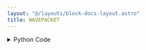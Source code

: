 ```yaml
---
layout: "@/layouts/block-docs-layout.astro"
title: WAVEPACKET
---
```



<PythonDocsDisplay docstring={docstring} />
<AppDisplay app={app} client:visible />

<details>
<summary>Python Code</summary>
```python
import numpy as np
import scipy.sparse as spa
from scipy.sparse.linalg import splu
from flojoy import flojoy, OrderedPair, SmallMemory, DefaultParams
from typing import Optional


def gaussian_wavepacket(x, x0, k, sigma=0.1):
    # One dimensional Gaussian wavepacket.
    x = np.asarray(x)
    g = np.sqrt(1 / np.sqrt(np.pi) / sigma) * np.exp(-((x - x0) ** 2) / 2 / sigma**2)

    return np.exp(1j * k * (x - x0)) * g


def CrankNicolson(psi, V, x, dt):
    # Crank-Nicolson method for the 1D Schrodinger equation.

    # No. of spatial grid points
    J = x.size - 1
    dx = x[1] - x[0]

    # the external potential
    V_e = spa.diags(V)
    # the kinetic operator
    O_k = np.ones(J + 1)
    T = (-1 / 2 / dx**2) * spa.spdiags([O_k, -2 * O_k, O_k], [-1, 0, 1], J + 1, J + 1)

    # the two unitary matrices
    U2 = spa.eye(J + 1) + (1j * 0.5 * dt) * (T + V_e)
    U1 = spa.eye(J + 1) - (1j * 0.5 * dt) * (T + V_e)
    # splu requires CSC matrix format for efficient decomposition
    U2 = U2.tocsc()
    LU = splu(U2)

    b = U1.dot(psi)
    PSI_t = LU.solve(b)

    return PSI_t


memory_key = "WAVEPACKET"


@flojoy(inject_node_metadata=True)
def WAVEPACKET(
    default_params: DefaultParams,
    default: Optional[OrderedPair] = None,
    L_box: float = 20,
    center: float = 0,
    momentum: float = 5,
    sigma: float = 1,
    dt: float = 0.2,
) -> OrderedPair:
    """The WAVEPACKET node approximates the behaviour of a 1D Gaussian wavepacket in an infinite-well potential box.

    This example uses the Crank-Nicolson Method to solve the 1D Schrodinger equation.

    Further reading:
    http://staff.ustc.edu.cn/~zqj/posts/Numerical_TDSE/

    Parameters
    ----------
    L_box : float
        The width of the box in Bohr lengths.
    center : float
        The center of the initial wavepacket.
    momentum : float
        The momentum of the initial wavepacket.
    sigma : float
        The width of the initial wavepacket.
    dt : float
        Time steps in atomic units, 1 a.u. = 24.188 as.

    Returns
    -------
    OrderedPair
        The most recent wavepacket.
    """

    node_id = default_params.node_id

    psi_t = SmallMemory().read_memory(node_id, memory_key)
    if psi_t is None:
        initialize = True
    elif isinstance(psi_t, np.ndarray):
        initialize = False
    else:
        raise TypeError("Error loading object from SmallMemory.")

    # Box parameters.
    xmin = -L_box / 2.0  # left boundary
    J = 999  # No. of spatial grid points
    x = np.linspace(xmin, xmin + L_box, J + 1, endpoint=True)

    # The gaussian wavepacket as the initial wavefunction.
    psi0 = gaussian_wavepacket(x, x0=center, k=momentum, sigma=sigma)
    V_e = np.zeros_like(x)  # The externial potentials.

    # The time evolution of the Schrodinger equation.
    if initialize:
        PSI = CrankNicolson(psi0, V_e, x, dt)
    elif not initialize:
        PSI = CrankNicolson(psi_t, V_e, x, dt)

    SmallMemory().write_to_memory(node_id, memory_key, PSI)
    y = np.abs(PSI)

    return OrderedPair(x=x, y=y)

```
[Find this Flojoy Block on GitHub](https://github.com/flojoy-ai/blocks/blob/main/blocks/GENERATORS/SIMULATIONS/WAVEPACKET/WAVEPACKET.py)
</details>


## Example
